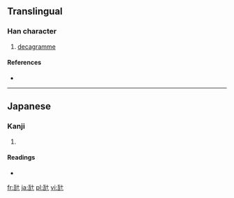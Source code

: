 ==Translingual==

===Han character===
{{Han char|rn=98|rad=瓦|as=02|sn=7|four=|canj=一弓十 (MNJ)}}

# [[decagramme]]

====References====
* {{Han ref|kx=0748.021|dkj=21442|dj=1156.080|hdz=21421.051|uh=74E7|ud=29927}}

----

==Japanese==

===Kanji===
{{ja-kanji|grade=|rs=瓦02}}

# {{defn|Japanese|sort=瓦02}}

====Readings====
* {{ja-readings|on=|kun=[[デカグラム]] (dekaguramu)|nanori=}}

[[fr:瓧]]
[[ja:瓧]]
[[pl:瓧]]
[[vi:瓧]]